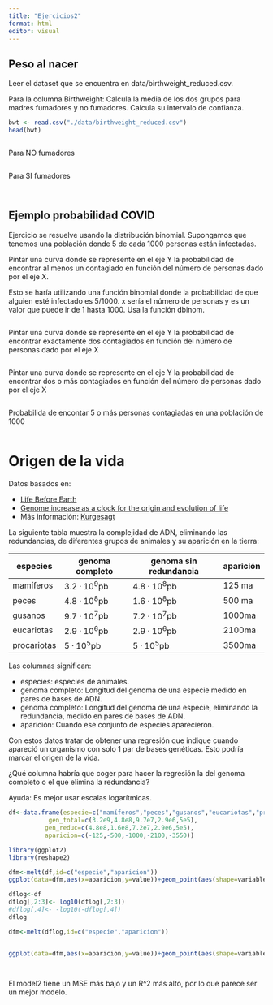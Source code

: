```yaml
---
title: "Ejercicios2"
format: html
editor: visual
---
```


## Peso al nacer

Leer el dataset que se encuentra en data/birthweight_reduced.csv.

Para la columna Birthweight: Calcula la media de los dos grupos para madres fumadores y no fumadores. Calcula su intervalo de confianza.

```r
bwt <- read.csv("./data/birthweight_reduced.csv")
head(bwt)
```

```r

```

Para NO fumadores

```r

```

Para SI fumadores

```r

```

```r

```

## Ejemplo probabilidad COVID

Ejercicio se resuelve usando la distribución binomial. Supongamos que tenemos una población donde 5 de cada 1000 personas están infectadas.

Pintar una curva donde se represente en el eje Y la probabilidad de encontrar al menos un contagiado en función del número de personas dado por el eje X.

Esto se haría utilizando una función binomial donde la probabilidad de que alguien esté infectado es 5/1000. x sería el número de personas y es un valor que puede ir de 1 hasta 1000. Usa la función dbinom.

```r

```

Pintar una curva donde se represente en el eje Y la probabilidad de encontrar exactamente dos contagiados en función del número de personas dado por el eje X

```r

```

Pintar una curva donde se represente en el eje Y la probabilidad de encontrar dos o más contagiados en función del número de personas dado por el eje X

```r

```

Probabilida de encontar 5 o más personas contagiadas en una población de 1000

```r

```

# Origen de la vida

Datos basados en:

-   [Life Before Earth](https://arxiv.org/pdf/1304.3381.pdf)
-   [Genome increase as a clock for the origin and evolution of life](https://biologydirect.biomedcentral.com/track/pdf/10.1186/1745-6150-1-17?site=biologydirect.biomedcentral.com)
-   Más información: [Kurgesagt](https://www.youtube.com/watch?v=JOiGEI9pQBs)

La siguiente tabla muestra la complejidad de ADN, eliminando las redundancias, de diferentes grupos de animales y su aparición en la tierra:

| especies    | genoma completo | genoma sin redundancia | aparición |
|-------------|-----------------|------------------------|-----------|
| mamíferos   | $3.2 · 10^9$pb  | $4.8 · 10^8$pb         | 125 ma    |
| peces       | $4.8 · 10^8$pb  | $1.6 · 10^8$pb         | 500 ma    |
| gusanos     | $9.7 · 10^7$pb  | $7.2 · 10^7$pb         | 1000ma    |
| eucariotas  | $2.9 · 10^6$pb  | $2.9 · 10^6$pb         | 2100ma    |
| procariotas | $5 · 10^5$pb    | $5 · 10^5$pb           | 3500ma    |

Las columnas significan:

-   especies: especies de animales.
-   genoma completo: Longitud del genoma de una especie medido en pares de bases de ADN.
-   genoma completo: Longitud del genoma de una especie, eliminando la redundancia, medido en pares de bases de ADN.
-   aparición: Cuando ese conjunto de especies aparecieron.

Con estos datos tratar de obtener una regresión que indique cuando apareció un organismo con solo 1 par de bases genéticas. Esto podría marcar el origen de la vida.

¿Qué columna habría que coger para hacer la regresión la del genoma completo o el que elimina la redundancia?

Ayuda: Es mejor usar escalas logarítmicas.

```r
df<-data.frame(especie=c("mamíferos","peces","gusanos","eucariotas","procariotas"),
           gen_total=c(3.2e9,4.8e8,9.7e7,2.9e6,5e5),
          gen_reduc=c(4.8e8,1.6e8,7.2e7,2.9e6,5e5),
          aparicion=c(-125,-500,-1000,-2100,-3550))
```

```r
library(ggplot2)
library(reshape2)

dfm<-melt(df,id=c("especie","aparicion"))
ggplot(data=dfm,aes(x=aparicion,y=value))+geom_point(aes(shape=variable,color=variable))+theme_bw()
```

```r
dflog<-df
dflog[,2:3]<- log10(dflog[,2:3])
#dflog[,4]<- -log10(-dflog[,4])
dflog

dfm<-melt(dflog,id=c("especie","aparicion"))


ggplot(data=dfm,aes(x=aparicion,y=value))+geom_point(aes(shape=variable,color=variable))+theme_bw()
```

```r

```

```r

```

El model2 tiene un MSE más bajo y un R\^2 más alto, por lo que parece ser un mejor modelo.

```r

```
